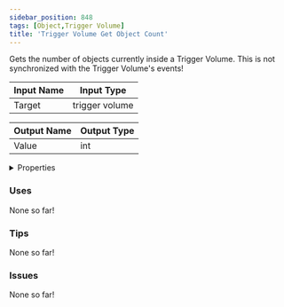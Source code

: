 ```yaml
---
sidebar_position: 848
tags: [Object,Trigger Volume]
title: 'Trigger Volume Get Object Count'
---
```


Gets the number of objects currently inside a Trigger Volume. This is not synchronized with the Trigger Volume's events!




<EsbSvg />

| Input Name | Input Type |
|-----------|-----------|
| Target | trigger volume |

| Output Name | Output Type |
|-----------|-----------|
| Value | int |


<details>
  <summary>Properties</summary>
  <div>
    <div>
    <table>
      <thead>
        <tr>
          <th>Is beta required?</th>
          <th>❌</th>
        </tr>
        <tr>
          <th>Is this chip a trolling risk?</th>
          <th>❌</th>
        </tr>
        <tr>
          <th>Is this chip a role assignment risk?</th>
          <th>❌</th>
        </tr>
        <tr>
          <th>Chip UUID</th>
          <th>338c7e0a-fa55-49e1-91e8-1609d00f1fd0</th>
        </tr>
      </thead>
    </table>
    </div>
  </div>
</details>

### Uses

None so far!

### Tips

None so far!

### Issues

None so far!